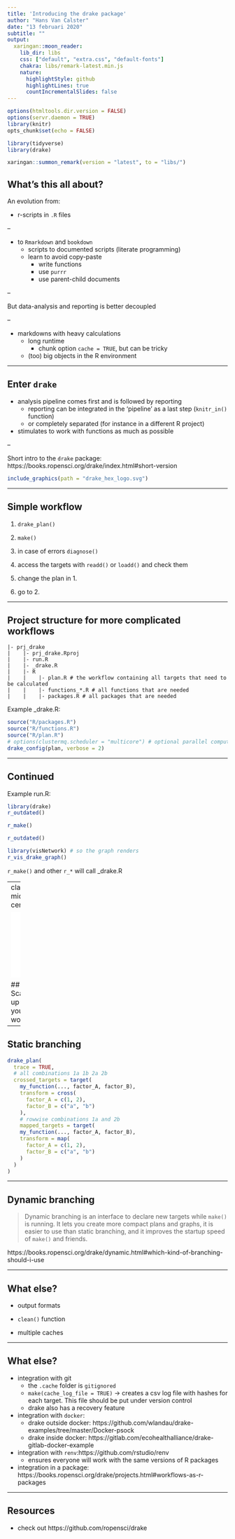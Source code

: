 ```yaml
---
title: 'Introducing the drake package'
author: "Hans Van Calster"
date: "13 februari 2020"
subtitle: ""
output:
  xaringan::moon_reader:
    lib_dir: libs
    css: ["default", "extra.css", "default-fonts"]
    chakra: libs/remark-latest.min.js
    nature:
      highlightStyle: github
      highlightLines: true
      countIncrementalSlides: false
---
```


```r
options(htmltools.dir.version = FALSE)
options(servr.daemon = TRUE)
library(knitr)
opts_chunk$set(echo = FALSE)

library(tidyverse)
library(drake)
```



```r
xaringan::summon_remark(version = "latest", to = "libs/")
```

## What's this all about?

An evolution from:

- r-scripts in `.R` files

--

- to `Rmarkdown` and `bookdown`
    - scripts to documented scripts (literate programming)
    - learn to avoid copy-paste
        - write functions
        - use `purrr`
        - use parent-child documents

--

But data-analysis and reporting is better decoupled

--

- markdowns with heavy calculations
    - long runtime
        - chunk option `cache = TRUE`, but can be tricky
    - (too) big objects in the R environment

---

## Enter `drake`

- analysis pipeline comes first and is followed by reporting
    - reporting can be integrated in the 'pipeline' as a last step (`knitr_in()` function)
    - or completely separated (for instance in a different R project)

- stimulates to work with functions as much as possible


--

Short intro to the `drake` package: https://books.ropensci.org/drake/index.html#short-version

```r
include_graphics(path = "drake_hex_logo.svg")
```


---

## Simple workflow

1. `drake_plan()`

2. `make()`

3. in case of errors `diagnose()`

4. access the targets with `readd()` or `loadd()` and check them

5. change the plan in 1.

6. go to 2.

---

## Project structure for more complicated workflows

````
|- prj_drake
|    |- prj_drake.Rproj
|    |- run.R
|    |- _drake.R
|    |- R
|    |    |- plan.R # the workflow containing all targets that need to be calculated
|    |    |- functions_*.R # all functions that are needed
|    |    |- packages.R # all packages that are needed
````

Example _drake.R:

```r
source("R/packages.R")
source("R/functions.R")
source("R/plan.R")
# options(clustermq.scheduler = "multicore") # optional parallel computing
drake_config(plan, verbose = 2)
```

---

## Continued

Example run.R:

```r
library(drake)
r_outdated()

r_make()

r_outdated()

library(visNetwork) # so the graph renders
r_vis_drake_graph()
```

`r_make()` and other `r_*` will call _drake.R

---
class: middle, center



<iframe src="florabank_vis_graph.html" width="100%" height="80%" id="igraph"  scrolling="no" seamless="seamless" frameBorder="0" > </iframe>

## Scale-up your work

---

## Static branching

```r
drake_plan(
  trace = TRUE,
  # all combinations 1a 1b 2a 2b
  crossed_targets = target(
    my_function(..., factor_A, factor_B),
    transform = cross(
      factor_A = c(1, 2),
      factor_B = c("a", "b")
    ),
    # rowwise combinations 1a and 2b
    mapped_targets = target(
    my_function(..., factor_A, factor_B),
    transform = map(
      factor_A = c(1, 2),
      factor_B = c("a", "b")
    )
  )
)

```

---


## Dynamic branching

>Dynamic branching is an interface to declare new targets while `make()` is running. It lets you create more compact plans and graphs, it is easier to use than static branching, and it improves the startup speed of `make()` and friends.

https://books.ropensci.org/drake/dynamic.html#which-kind-of-branching-should-i-use



---

## What else?

- output formats

- `clean()` function

- multiple caches

---

## What else?

- integration with git
    - the `.cache` folder is `gitignored`
    - `make(cache_log_file = TRUE)` -> creates a csv log file with hashes for each target. This file should be put under version control
    - drake also has a recovery feature
    
- integration with `docker`: 
    - drake outside docker: https://github.com/wlandau/drake-examples/tree/master/Docker-psock
    - drake inside docker: https://gitlab.com/ecohealthalliance/drake-gitlab-docker-example

- integration with `renv`:https://github.com/rstudio/renv
    - ensures everyone will work with the same versions of R packages

- integration in a package: https://books.ropensci.org/drake/projects.html#workflows-as-r-packages

---

## Resources

- check out https://github.com/ropensci/drake

















